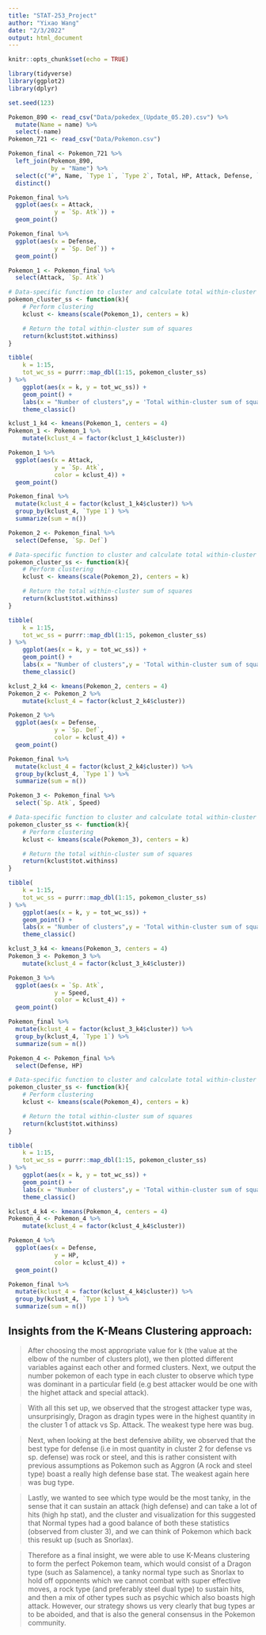 ```yaml
---
title: "STAT-253_Project"
author: "Yixao Wang"
date: "2/3/2022"
output: html_document
---
```


```r
knitr::opts_chunk$set(echo = TRUE)
```

```r
library(tidyverse)
library(ggplot2)
library(dplyr)

set.seed(123)
```

```r
Pokemon_890 <- read_csv("Data/pokedex_(Update_05.20).csv") %>% 
  mutate(Name = name) %>% 
  select(-name)
Pokemon_721 <- read_csv("Data/Pokemon.csv")
```

```r
Pokemon_final <- Pokemon_721 %>% 
  left_join(Pokemon_890,
            by = "Name") %>% 
  select(c("#", Name, `Type 1`, `Type 2`, Total, HP, Attack, Defense, `Sp. Atk`, `Sp. Def`, Speed, Generation, Legendary, status, species, height_m, weight_kg, abilities_number, catch_rate, base_friendship, growth_rate)) %>% 
  distinct()
```

```r
Pokemon_final %>% 
  ggplot(aes(x = Attack,
             y = `Sp. Atk`)) +
  geom_point()

Pokemon_final %>% 
  ggplot(aes(x = Defense,
             y = `Sp. Def`)) +
  geom_point()
```


```r
Pokemon_1 <- Pokemon_final %>% 
  select(Attack, `Sp. Atk`)
```

```r
# Data-specific function to cluster and calculate total within-cluster SS
pokemon_cluster_ss <- function(k){
    # Perform clustering
    kclust <- kmeans(scale(Pokemon_1), centers = k)

    # Return the total within-cluster sum of squares
    return(kclust$tot.withinss)
}

tibble(
    k = 1:15,
    tot_wc_ss = purrr::map_dbl(1:15, pokemon_cluster_ss)
) %>% 
    ggplot(aes(x = k, y = tot_wc_ss)) +
    geom_point() + 
    labs(x = "Number of clusters",y = 'Total within-cluster sum of squares') + 
    theme_classic()
```

```r
kclust_1_k4 <- kmeans(Pokemon_1, centers = 4)
Pokemon_1 <- Pokemon_1 %>%
    mutate(kclust_4 = factor(kclust_1_k4$cluster))

Pokemon_1 %>% 
  ggplot(aes(x = Attack,
             y = `Sp. Atk`,
             color = kclust_4)) +
  geom_point()
```

```r
Pokemon_final %>% 
  mutate(kclust_4 = factor(kclust_1_k4$cluster)) %>% 
  group_by(kclust_4, `Type 1`) %>% 
  summarize(sum = n())
```

```r
Pokemon_2 <- Pokemon_final %>% 
  select(Defense, `Sp. Def`)

# Data-specific function to cluster and calculate total within-cluster SS
pokemon_cluster_ss <- function(k){
    # Perform clustering
    kclust <- kmeans(scale(Pokemon_2), centers = k)

    # Return the total within-cluster sum of squares
    return(kclust$tot.withinss)
}

tibble(
    k = 1:15,
    tot_wc_ss = purrr::map_dbl(1:15, pokemon_cluster_ss)
) %>% 
    ggplot(aes(x = k, y = tot_wc_ss)) +
    geom_point() + 
    labs(x = "Number of clusters",y = 'Total within-cluster sum of squares') + 
    theme_classic()

kclust_2_k4 <- kmeans(Pokemon_2, centers = 4)
Pokemon_2 <- Pokemon_2 %>%
    mutate(kclust_4 = factor(kclust_2_k4$cluster))

Pokemon_2 %>% 
  ggplot(aes(x = Defense,
             y = `Sp. Def`,
             color = kclust_4)) +
  geom_point()
```

```r
Pokemon_final %>% 
  mutate(kclust_4 = factor(kclust_2_k4$cluster)) %>% 
  group_by(kclust_4, `Type 1`) %>% 
  summarize(sum = n())
```

```r
Pokemon_3 <- Pokemon_final %>% 
  select(`Sp. Atk`, Speed)

# Data-specific function to cluster and calculate total within-cluster SS
pokemon_cluster_ss <- function(k){
    # Perform clustering
    kclust <- kmeans(scale(Pokemon_3), centers = k)

    # Return the total within-cluster sum of squares
    return(kclust$tot.withinss)
}

tibble(
    k = 1:15,
    tot_wc_ss = purrr::map_dbl(1:15, pokemon_cluster_ss)
) %>% 
    ggplot(aes(x = k, y = tot_wc_ss)) +
    geom_point() + 
    labs(x = "Number of clusters",y = 'Total within-cluster sum of squares') + 
    theme_classic()

kclust_3_k4 <- kmeans(Pokemon_3, centers = 4)
Pokemon_3 <- Pokemon_3 %>%
    mutate(kclust_4 = factor(kclust_3_k4$cluster))

Pokemon_3 %>% 
  ggplot(aes(x = `Sp. Atk`,
             y = Speed,
             color = kclust_4)) +
  geom_point()
```

```r
Pokemon_final %>% 
  mutate(kclust_4 = factor(kclust_3_k4$cluster)) %>% 
  group_by(kclust_4, `Type 1`) %>% 
  summarize(sum = n())
```

```r
Pokemon_4 <- Pokemon_final %>% 
  select(Defense, HP)

# Data-specific function to cluster and calculate total within-cluster SS
pokemon_cluster_ss <- function(k){
    # Perform clustering
    kclust <- kmeans(scale(Pokemon_4), centers = k)

    # Return the total within-cluster sum of squares
    return(kclust$tot.withinss)
}

tibble(
    k = 1:15,
    tot_wc_ss = purrr::map_dbl(1:15, pokemon_cluster_ss)
) %>% 
    ggplot(aes(x = k, y = tot_wc_ss)) +
    geom_point() + 
    labs(x = "Number of clusters",y = 'Total within-cluster sum of squares') + 
    theme_classic()

kclust_4_k4 <- kmeans(Pokemon_4, centers = 4)
Pokemon_4 <- Pokemon_4 %>%
    mutate(kclust_4 = factor(kclust_4_k4$cluster))

Pokemon_4 %>% 
  ggplot(aes(x = Defense,
             y = HP,
             color = kclust_4)) +
  geom_point()
```

```r
Pokemon_final %>% 
  mutate(kclust_4 = factor(kclust_4_k4$cluster)) %>% 
  group_by(kclust_4, `Type 1`) %>% 
  summarize(sum = n())
```


## Insights from the K-Means Clustering approach:

> After choosing the most appropriate value for k (the value at the elbow of the number of clusters plot), we then plotted different variables against each other and formed clusters. Next, we output the number pokemon of each type in each cluster to observe which type was dominant in a particular field (e.g best attacker would be one with the highet attack and special attack).

> With all this set up, we observed that the strogest attacker type was, unsurprisingly, Dragon as dragin types were in the highest quantity in the cluster 1 of attack vs Sp. Attack. The weakest type here was bug.

> Next, when looking at the best defensive ability, we observed that the best type for defense (i.e in most quantity in cluster 2 for defense vs sp. defense) was rock or steel, and this is rather consistent with previous assumptions as Pokemon such as Aggron (A rock and steel type) boast a really high defense base stat. The weakest again here was bug type.

> Lastly, we wanted to see which type would be the most tanky, in the sense that it can sustain an attack (high defense) and can take a lot of hits (high hp stat), and the cluster and visualization for this suggested that Normal types had a good balance of both these statistics (observed from cluster 3), and we can think of Pokemon which back this resukt up (such as Snorlax). 

> Therefore as a final insight, we were able to use K-Means clustering to form the perfect Pokemon team, which would consist of a Dragon type (such as Salamence), a tanky normal type such as Snorlax to hold off opponents which we cannot combat with super effective moves, a rock type (and preferably steel dual type) to sustain hits, and then a mix of other types such as psychic which also boasts high attack. However, our strategy shows us very clearly that bug types ar to be aboided, and that is also the general consensus in the Pokemon community.